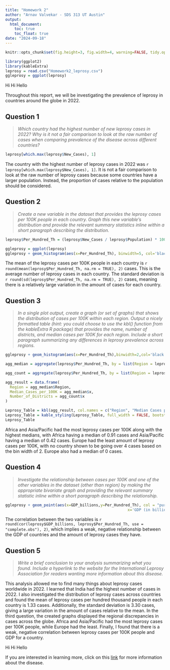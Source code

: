 ```yaml
---
title: "Homework 2"
author: "Arnav Valvekar - SDS 313 UT Austin"
output:
  html_document:
    toc: true
    toc_float: true
date: "2024-09-18"
---
```


```r
knitr::opts_chunk$set(fig.height=3, fig.width=4, warning=FALSE, tidy.opts=list(width.cutoff=60))
```

```r
library(ggplot2)
library(kableExtra)
leprosy = read.csv("Homework2_leprosy.csv")
ggleprosy = ggplot(leprosy)
```
Hi Hi Hello

Throughout this report, we will be investigating the prevalence of leprosy in countries around the globe in 2022.

## **Question 1**

> *Which country had the highest number of new leprosy cases in 2022? Why is it not a fair comparison to look at the raw number of cases when comparing prevalence of the disease across different countries?*

```r
leprosy[which.max(leprosy$New_Cases), 1]
```

The country with the highest number of leprosy cases in 2022 was `r leprosy[which.max(leprosy$New_Cases), 1]`. It is not a fair comparison to look at the raw number of leprosy cases because some countries have a larger population. Instead, the proportion of cases relative to the population should be considered.

## **Question 2**

> *Create a new variable in the dataset that provides the leprosy cases per 100K people in each country. Graph this new variable’s distribution and provide the relevant summary statistics inline within a short paragraph describing the distribution.*

```r
leprosy$Per_Hundred_Th = (leprosy$New_Cases / leprosy$Population) * 100000

ggleprosy = ggplot(leprosy)
ggleprosy + geom_histogram(aes(x=Per_Hundred_Th), binwidth=5, col='black', fill='maroon') + labs(title='Distribution of Leprosy Cases', x='Leprosy Cases Per Hundred Thousand',y='Frequency') + theme_bw()
```

The mean of the leprosy cases per 100K people in each country is `r round(mean(leprosy$Per_Hundred_Th, na.rm = TRUE), 2)` cases. This is the average number of leprosy cases in each country. The standard deviation is `r round(sd(leprosy$Per_Hundred_Th, na.rm = TRUE), 2)` cases, meaning there is a relatively large variation in the amount of cases for each country.

## **Question 3**

> *In a single plot output, create a graph (or set of graphs) that shows the distribution of cases per 100K within each region. Output a nicely formatted table (hint: you could choose to use the kbl() function from the kableExtra R package) that provides the name, number of districts, and median cases per 100K for each region. Include a short paragraph summarizing any differences in leprosy prevalence across regions.*

```r
ggleprosy + geom_histogram(aes(x=Per_Hundred_Th),binwidth=2,col='black',fill='blue')  + labs(title='Leprosy Cases by Region',x='Leprosy Cases per 100K',y='Frequency') + theme(legend.position='bottom') + facet_wrap(~Region) + theme_bw()

agg_median = aggregate(leprosy$Per_Hundred_Th, by = list(Region = leprosy$Region), function(x) c(median = median(x, na.rm = TRUE)))

agg_count = aggregate(leprosy$Per_Hundred_Th, by = list(Region = leprosy$Region), function(x) c(length(x)))

agg_result = data.frame(
  Region = agg_median$Region,
  Median_Cases_per_100K = agg_median$x,
  Number_of_Districts = agg_count$x
)

Leprosy_Table = kbl(agg_result, col.names = c("Region", "Median Cases per 100K", "Number of Districts"))
Leprosy_Table = kable_styling(Leprosy_Table, full_width = FALSE, bootstrap_options = c("striped", "hover", "condensed", "responsive"))
Leprosy_Table
```


Africa and Asia/Pacific had the most leprosy cases per 100K along with the highest medians, with Africa having a median of 0.91 cases and Asia/Pacific having a median of 0.42 cases. Europe had the least amount of leprosy cases per 100K, with no country shown to be going over 4 cases based on the bin width of 2. Europe also had a median of 0 cases.

## **Question 4**

> *Investigate the relationship between cases per 100K and one of the other variables in the dataset (other than region) by making the appropriate bivariate graph and providing the relevant summary statistic inline within a short paragraph describing the relationship.*

```r
ggleprosy + geom_point(aes(x=GDP_billions,y=Per_Hundred_Th), col = "purple") + labs(title='Leprosy Cases vs. GDP for All Countries', 
                                                      x='GDP (in billions)',y='Leprosy Cases per 100K')
```

The correlation between the two variables is `r round(cor(leprosy$GDP_billions, leprosy$Per_Hundred_Th, use = "complete.obs"), 2)`, which implies a weak, negative relationship between the GDP of countries and the amount of leprosy cases they have.

## **Question 5**

> *Write a brief conclusion to your analysis summarizing what you found. Include a hyperlink to the website for the International Leprosy Association for readers wanting more information about this disease.*

This analysis allowed me to find many things about leprosy cases worldwide in 2022. I learned that India had the highest number of cases in 2022. I also investigated the distribution of leprosy cases across countries and found the mean of leprosy cases per hundred thousand people in each country is 1.33 cases. Additionally, the standard deviation is 3.30 cases, giving a large variation in the amount of cases relative to the mean. In the third question, the created graphs displayed the regional discrepancies in cases across the globe. Africa and Asia/Pacific had the most leprosy cases per 100K people, while Europe had the least. Finally, I found that there is a weak, negative correlation between leprosy cases per 100K people and GDP for a country.

Hi Hi Hello

If you are interested in learning more, click on this [link](https://leprosyhistory.org/) for more information about the disease.
